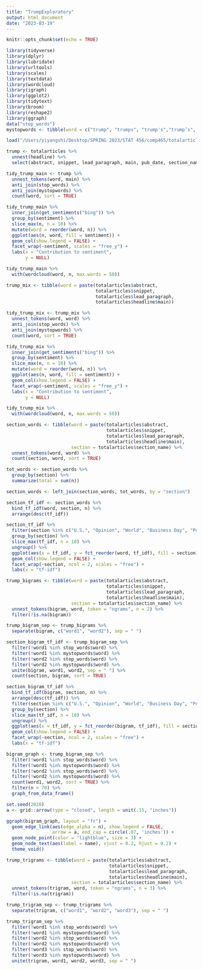 ```yaml
---
title: "TrumpExploratory"
output: html_document
date: "2023-03-19"
---
```


```r
knitr::opts_chunk$set(echo = TRUE)
```

```r
library(tidyverse)
library(dplyr)
library(lubridate)
library(urltools)
library(scales)
library(textdata)
library(wordcloud)
library(igraph) 
library(ggplot2)
library(tidytext)
library(broom)
library(reshape2)
library(ggraph)
data("stop_words")
mystopwords <- tibble(word = c("trump", "trumps", "trump's","trump’s", "biden", "biden's", "biden’s", "donald", "u.s"))

load("/Users/yiyangshi/Desktop/SPRING 2023/STAT 456/comp465/totalarticles.RData")
```

```r
trump <- totalarticles %>% 
  unnest(headline) %>% 
  select(abstract, snippet, lead_paragraph, main, pub_date, section_name)

tidy_trump_main <- trump %>% 
  unnest_tokens(word, main) %>% 
  anti_join(stop_words) %>% 
  anti_join(mystopwords) %>% 
  count(word, sort = TRUE)

tidy_trump_main %>% 
  inner_join(get_sentiments("bing")) %>% 
  group_by(sentiment) %>% 
  slice_max(n, n = 10) %>% 
  mutate(word = reorder(word, n)) %>% 
  ggplot(aes(n, word, fill = sentiment)) +
  geom_col(show.legend = FALSE) +
  facet_wrap(~sentiment, scales = "free_y") +
  labs(x = "Contribution to sentiment",
       y = NULL)
```

```r
tidy_trump_main %>%
  with(wordcloud(word, n, max.words = 50))
```

```r
trump_mix <- tibble(word = paste(totalarticles$abstract, 
                                 totalarticles$snippet, 
                                 totalarticles$lead_paragraph, 
                                 totalarticles$headline$main))

tidy_trump_mix <- trump_mix %>% 
  unnest_tokens(word, word) %>% 
  anti_join(stop_words) %>% 
  anti_join(mystopwords) %>% 
  count(word, sort = TRUE)

tidy_trump_mix %>% 
  inner_join(get_sentiments("bing")) %>% 
  group_by(sentiment) %>% 
  slice_max(n, n = 10) %>% 
  mutate(word = reorder(word, n)) %>% 
  ggplot(aes(n, word, fill = sentiment)) +
  geom_col(show.legend = FALSE) +
  facet_wrap(~sentiment, scales = "free_y") +
  labs(x = "Contribution to sentiment",
       y = NULL)

tidy_trump_mix %>%
  with(wordcloud(word, n, max.words = 50))
```

```r
section_words <- tibble(word = paste(totalarticles$abstract, 
                                     totalarticles$snippet, 
                                     totalarticles$lead_paragraph, 
                                     totalarticles$headline$main),
                        section = totalarticles$section_name) %>% 
  unnest_tokens(word, word) %>% 
  count(section, word, sort = TRUE)

tot_words <- section_words %>% 
  group_by(section) %>% 
  summarize(total = sum(n))

section_words <- left_join(section_words, tot_words, by = "section")

section_tf_idf <- section_words %>% 
  bind_tf_idf(word, section, n) %>% 
  arrange(desc(tf_idf))

section_tf_idf %>% 
  filter(section %in% c("U.S.", "Opinion", "World", "Business Day", "Podcasts")) %>% 
  group_by(section) %>% 
  slice_max(tf_idf, n = 10) %>% 
  ungroup() %>% 
  ggplot(aes(x = tf_idf, y = fct_reorder(word, tf_idf), fill = section)) +
  geom_col(show.legend = FALSE) +
  facet_wrap(~section, ncol = 2, scales = "free") +
  labs(x = "tf-idf")

```
```r
trump_bigrams <- tibble(word = paste(totalarticles$abstract, 
                                     totalarticles$snippet, 
                                     totalarticles$lead_paragraph, 
                                     totalarticles$headline$main),
                        section = totalarticles$section_name) %>% 
  unnest_tokens(bigram, word, token = "ngrams", n = 2) %>% 
  filter(!is.na(bigram))

trump_bigram_sep <- trump_bigrams %>% 
  separate(bigram, c("word1", "word2"), sep = " ")

section_bigram_tf_idf <- trump_bigram_sep %>% 
  filter(!word1 %in% stop_words$word) %>% 
  filter(!word1 %in% mystopwords$word) %>% 
  filter(!word2 %in% stop_words$word) %>% 
  filter(!word2 %in% mystopwords$word) %>% 
  unite(bigram, word1, word2, sep = " ") %>% 
  count(section, bigram, sort = TRUE)

section_bigram_tf_idf %>% 
  bind_tf_idf(bigram, section, n) %>% 
  arrange(desc(tf_idf)) %>% 
  filter(section %in% c("U.S.", "Opinion", "World", "Business Day", "Podcasts")) %>% 
  group_by(section) %>% 
  slice_max(tf_idf, n = 10) %>% 
  ungroup() %>% 
  ggplot(aes(x = tf_idf, y = fct_reorder(bigram, tf_idf), fill = section)) +
  geom_col(show.legend = FALSE) +
  facet_wrap(~section, ncol = 2, scales = "free") +
  labs(x = "tf-idf")

bigram_graph <- trump_bigram_sep %>% 
  filter(!word1 %in% stop_words$word) %>% 
  filter(!word1 %in% mystopwords$word) %>% 
  filter(!word2 %in% stop_words$word) %>% 
  filter(!word2 %in% mystopwords$word) %>% 
  count(word1, word2, sort = TRUE) %>% 
  filter(n > 70) %>% 
  graph_from_data_frame()

set.seed(2020)
a <- grid::arrow(type = "closed", length = unit(.15, "inches"))

ggraph(bigram_graph, layout = "fr") +
  geom_edge_link(aes(edge_alpha = n), show.legend = FALSE,
                 arrow = a, end_cap = circle(.07, 'inches')) +
  geom_node_point(color = "lightblue", size = 3) +
  geom_node_text(aes(label = name), vjust = 0.2, hjust = 0.2) +
  theme_void()
```

```r
trump_trigrams <- tibble(word = paste(totalarticles$abstract, 
                                      totalarticles$snippet, 
                                      totalarticles$lead_paragraph, 
                                      totalarticles$headline$main),
                        section = totalarticles$section_name) %>% 
  unnest_tokens(trigram, word, token = "ngrams", n = 3) %>% 
  filter(!is.na(trigram))

trump_trigram_sep <- trump_trigrams %>% 
  separate(trigram, c("word1", "word2", "word3"), sep = " ")

trump_trigram_sep %>% 
  filter(!word1 %in% stop_words$word) %>% 
  filter(!word1 %in% mystopwords$word) %>% 
  filter(!word2 %in% stop_words$word) %>% 
  filter(!word2 %in% mystopwords$word) %>% 
  filter(!word3 %in% stop_words$word) %>% 
  filter(!word3 %in% mystopwords$word) %>% 
  unite(trigram, word1, word2, word3, sep = " ")
```











